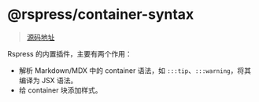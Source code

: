 # @rspress/container-syntax

> [源码地址](https://github.com/web-infra-dev/rspress/tree/main/packages/plugin-container-syntax)

Rspress 的内置插件，主要有两个作用：

- 解析 Markdown/MDX 中的 container 语法，如 `:::tip`、`:::warning`，将其编译为 JSX 语法。
- 给 container 块添加样式。
